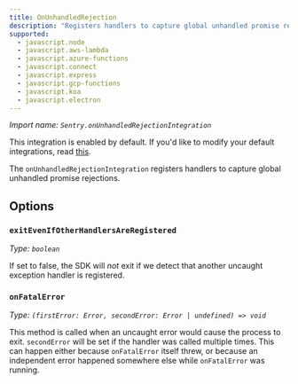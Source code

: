```yaml
---
title: OnUnhandledRejection
description: "Registers handlers to capture global unhandled promise rejections. (default)"
supported:
  - javascript.node
  - javascript.aws-lambda
  - javascript.azure-functions
  - javascript.connect
  - javascript.express
  - javascript.gcp-functions
  - javascript.koa
  - javascript.electron
---
```


_Import name: `Sentry.onUnhandledRejectionIntegration`_

This integration is enabled by default. If you'd like to modify your default integrations, read [this](./../#modifying-default-integrations).

The `onUnhandledRejectionIntegration` registers handlers to capture global unhandled promise rejections.

## Options

### `exitEvenIfOtherHandlersAreRegistered`

_Type: `boolean`_

If set to false, the SDK will _not_ exit if we detect that another uncaught exception handler is registered.

### `onFatalError`

_Type: `(firstError: Error, secondError: Error | undefined) => void`_

This method is called when an uncaught error would cause the process to exit. `secondError` will be set if the handler was called multiple times. This can happen either because `onFatalError` itself threw, or because an independent error happened somewhere else while `onFatalError` was running.
